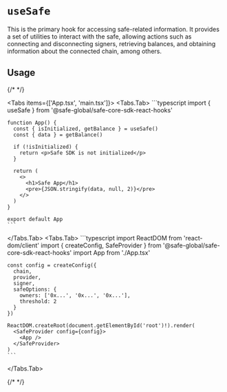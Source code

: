 
# `useSafe`

This is the primary hook for accessing safe-related information. It provides a set of utilities to interact with the safe, allowing actions such as connecting and disconnecting signers, retrieving balances, and obtaining information about the connected chain, among others.

## Usage

{/* <!-- vale off --> */}

<Tabs items={['App.tsx', 'main.tsx']}>
  <Tabs.Tab>
    ```typescript
    import { useSafe } from '@safe-global/safe-core-sdk-react-hooks'
    
    function App() {
      const { isInitialized, getBalance } = useSafe()
      const { data } = getBalance()

      if (!isInitialized) {
        return <p>Safe SDK is not initialized</p>
      }

      return (
        <>
          <h1>Safe App</h1>
          <pre>{JSON.stringify(data, null, 2)}</pre>
        </>
      )
    }

    export default App
    ```
  </Tabs.Tab>
  <Tabs.Tab>
    ```typescript
    import ReactDOM from 'react-dom/client'
    import { createConfig, SafeProvider } from '@safe-global/safe-core-sdk-react-hooks'
    import App from './App.tsx'

    const config = createConfig({
      chain,
      provider,
      signer,
      safeOptions: {
        owners: ['0x...', '0x...', '0x...'],
        threshold: 2
      }
    })

    ReactDOM.createRoot(document.getElementById('root')!).render(
      <SafeProvider config={config}>
        <App />
      </SafeProvider>
    )
    ```
  </Tabs.Tab>
</Tabs>

{/* <!-- vale on --> */}
